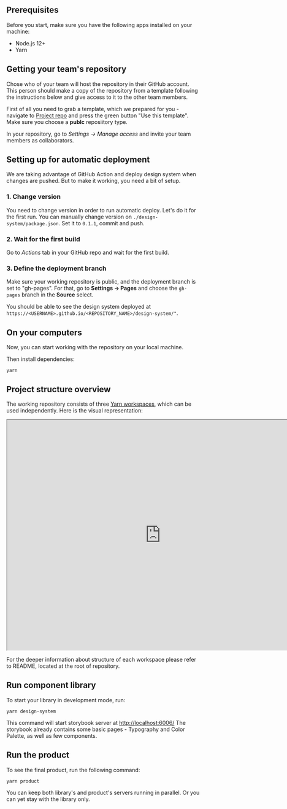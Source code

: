 


## Prerequisites

Before you start, make sure you have the following apps installed on your machine:

- Node.js 12+
- Yarn


## Getting your team's repository

Chose who of your team will host the repository in their GitHub account. This person
should make a copy of the repository from a template following the instructions below and
give access to it to the other team members.

First of all you need to grab a template, which we prepared for you - navigate to
[Project repo](https://github.com/goright-io/hands-on-design-system) and press the
green button "Use this template". Make sure you choose a **publc** reposiitory type.

In your repository, go to *Settings -> Manage access* and invite your team members
as collaborators.


## Setting up for automatic deployment

We are taking advantage of GitHub Action and deploy design system when changes are pushed.
But to make it working, you need a bit of setup.

### 1. Change version
You need to change version in order to run automatic deploy. Let's do it for the first run.
You can manually change version on `./design-system/package.json`. Set it to `0.1.1`, commit
and push.

### 2. Wait for the first build

Go to *Actions* tab in your GitHub repo and wait for the first build.

### 3. Define the deployment branch

 Make sure your working repository is public, and the deployment branch is set to "gh-pages".
 For that, go to **Settings -> Pages** and choose the `gh-pages` branch in the **Source**
 select.

 You should be able to see the design system deployed at `https://<USERNAME>.github.io/<REPOSITORY_NAME>/design-system/"`.


## On your computers

Now, you can start working with the repository on your local machine.

Then install dependencies: 

```
yarn
```

## Project structure overview

The working repository consists of three [Yarn workspaces](https://classic.yarnpkg.com/en/docs/workspaces/), which can be used independently. Here is the visual representation:


<iframe style={{border:"none"}} width="800" height="600" src="https://whimsical.com/embed/3yrVVcmAHdMQ3jiTFCrL6g@2Ux7TurymMsZBSgTNJXZ"></iframe>



For the deeper information about structure of each workspace please refer to README, located at the root of repository.


## Run component library

To start your library in development mode, run:

```
yarn design-system
```

This command will start storybook server at [http://localhost:6006/](http://localhost:6006)
The storybook already contains some basic pages - Typography and Color Palette, as well as few components.


## Run the product

To see the final product, run the following command:

```
yarn product
```

You can keep both library's and product's servers running in parallel. Or you can
yet stay with the library only.